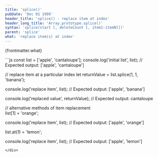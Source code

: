```yaml
---
title: 'splice()'
pubDate: 'Dec 01 1999'
header_title: 'splice() - replace item at index'
header_long_title: 'Array.prototype.splice()'
syntax: 'splice(start [, deleteCount [, item1-itemN]])'
parent: 'splice'
what: 'replace item(s) at index'
---
```


{frontmatter.what}

<div class="copy-to-clipboard-wrap" id="code-sample-01">
<CopyToClipboard id="code-sample-01"></CopyToClipboard>
```js
const list = ['apple', 'cantaloupe'];
console.log('initial list', list);
// Expected output: ['apple', 'cantaloupe']

// replace item at a particular index
let returnValue = list.splice(1, 1, 'banana');

console.log('replace item', list);
// Expected output: ['apple', 'banana']

console.log('replaced value', returnValue);
// Expected output: cantaloupe

// alternative methods of item replacement  
list[1] = 'orange';

console.log('replace item', list);
// Expected output: ['apple', 'orange']

list.at(1) = 'lemon';

console.log('replace item', list);
// Expected output: ['apple', 'lemon']
```
</div>
